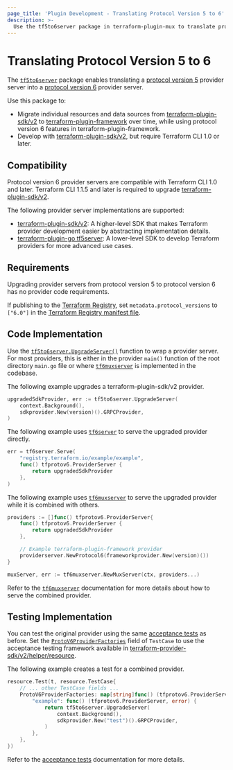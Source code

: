 ```yaml
---
page_title: 'Plugin Development - Translating Protocol Version 5 to 6'
description: >-
  Use the tf5to6server package in terraform-plugin-mux to translate protocol version 5 providers to protocol version 6.
---
```


# Translating Protocol Version 5 to 6

The [`tf5to6server`](https://pkg.go.dev/github.com/hashicorp/terraform-plugin-mux/tf5to6server) package enables translating a [protocol version 5](/terraform/plugin/how-terraform-works#protocol-version-5)  provider server into a [protocol version 6](/terraform/plugin/how-terraform-works#protocol-version-6)  provider server.

Use this package to:

* Migrate individual resources and data sources from [terraform-plugin-sdk/v2](/terraform/plugin/sdkv2) to [terraform-plugin-framework](/terraform/plugin/framework) over time, while using protocol version 6 features in terraform-plugin-framework.
* Develop with [terraform-plugin-sdk/v2](/terraform/plugin/sdkv2), but require Terraform CLI 1.0 or later.

## Compatibility

Protocol version 6 provider servers are compatible with Terraform CLI 1.0 and later. Terraform CLI 1.1.5 and later is required to upgrade [terraform-plugin-sdk/v2](/terraform/plugin/sdkv2).

The following provider server implementations are supported:

* [terraform-plugin-sdk/v2](/terraform/plugin/sdkv2): A higher-level SDK that makes Terraform provider development easier by abstracting implementation details.
* [terraform-plugin-go tf5server](https://pkg.go.dev/github.com/hashicorp/terraform-plugin-go/tfprotov5/tf5server): A lower-level SDK to develop Terraform providers for more advanced use cases.

## Requirements

Upgrading provider servers from protocol version 5 to protocol version 6 has no provider code requirements.

If publishing to the [Terraform Registry](/terraform/registry), set `metadata.protocol_versions` to `["6.0"]` in the [Terraform Registry manifest file](/terraform/registry/providers/publishing#terraform-registry-manifest-file).

## Code Implementation

Use the [`tf5to6server.UpgradeServer()`](https://pkg.go.dev/github.com/hashicorp/terraform-plugin-mux/tf5to6server#UpgradeServer) function to wrap a provider server. For most providers, this is either in the provider `main()` function of the root directory `main.go` file or where [`tf6muxserver`](/terraform/plugin/mux/combining-protocol-version-6-providers) is implemented in the codebase.

The following example upgrades a terraform-plugin-sdk/v2 provider.

```go
upgradedSdkProvider, err := tf5to6server.UpgradeServer(
	context.Background(),
	sdkprovider.New(version)().GRPCProvider,
)
```

The following example uses [`tf6server`](https://pkg.go.dev/github.com/hashicorp/terraform-plugin-go/tfprotov6/tf6server) to serve the upgraded provider directly.

```go
err = tf6server.Serve(
	"registry.terraform.io/example/example",
	func() tfprotov6.ProviderServer {
		return upgradedSdkProvider
	},
)
```

The following example uses [`tf6muxserver`](/terraform/plugin/mux/combining-protocol-version-6-providers) to serve the upgraded provider while it is combined with others.

```go
providers := []func() tfprotov6.ProviderServer{
	func() tfprotov6.ProviderServer {
		return upgradedSdkProvider
	},

	// Example terraform-plugin-framework provider
	providerserver.NewProtocol6(frameworkprovider.New(version)())
}

muxServer, err := tf6muxserver.NewMuxServer(ctx, providers...)
```

Refer to the [`tf6muxserver`](/terraform/plugin/mux/combining-protocol-version-6-providers) documentation for more details about how to serve the combined provider.

## Testing Implementation

You can test the original provider using the same [acceptance tests](/terraform/plugin/sdkv2/testing/acceptance-tests) as before. Set the [`ProtoV6ProviderFactories`](https://pkg.go.dev/github.com/hashicorp/terraform-plugin-sdk/v2/helper/resource#TestCase.ProtoV6ProviderFactories) field of `TestCase` to use the acceptance testing framework available in [terraform-provider-sdk/v2/helper/resource](https://pkg.go.dev/github.com/hashicorp/terraform-plugin-sdk/v2/helper/resource).

The following example creates a test for a combined provider.

```go
resource.Test(t, resource.TestCase{
	// ... other TestCase fields ...
	ProtoV6ProviderFactories: map[string]func() (tfprotov6.ProviderServer, error) {
		"example": func() (tfprotov6.ProviderServer, error) {
			return tf5to6server.UpgradeServer(
				context.Background(),
				sdkprovider.New("test")().GRPCProvider,
			)
		},
	},
})
```

Refer to the [acceptance tests](/terraform/plugin/sdkv2/testing/acceptance-tests) documentation for more details.
